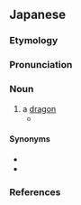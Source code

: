 ==Japanese==
{{DEFAULTSORT:とらごん'}}
{{swp|lang=ja}}

===Etymology===
{{bor|ja|en|dragon}}

===Pronunciation===
{{ja-pron|acc=1|acc2=2|acc_ref=DJR,SMK5,NHK|acc2_ref=DJR,SMK5,NHK}}

===Noun===
{{ja-noun}}

# a [[dragon]] {{gl|mythical creature}}
#* {{quote-book||date=May 18 2000||{{lang|ja|青眼の白龍伝説}}|trans-title=Legend of Blue Eyes White Dragon|chapter={{ruby|{{lang|ja|[青眼の白龍](ブルーアイズ・ホワイト・ドラゴン)}}}}|trans-chapter=Blue-Eyes White Dragon|language=Japanese|publisher={{w|Konami}}|||{{ja-usex|高い攻%撃%力を誇る伝%説の'''ドラゴン'''。どんな相%手でも粉%砕する、その破%壊%力は計り知れない。|^たかい こう%げき%りょく を ほこる でん%せつ の '''ドラゴン'''。^どんな あい%て でも ふん%さいする、その は%かい%りょく は はかりしれない。|A legendary '''dragon''' proud of its supreme attack strength. Such destructive power, which can pulverize any opponent, is immeasurable.}}}}

====Synonyms====
* {{ja-r|竜|りゅう}}
* {{ja-r|龍|りゅう}}

===References===
<references/>

{{topics|ja|Dragons|Magic: The Gathering}}